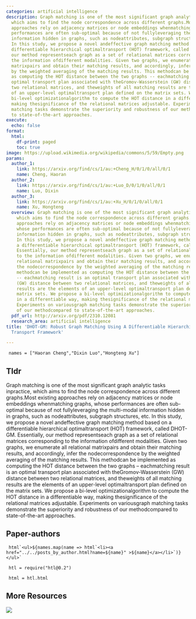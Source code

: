 ```yaml
---
categories: artificial intelligence
description: Graph matching is one of the most significant graph analytic tasks inpractice,
  which aims to find the node correspondence across different graphs.Most existing
  approaches rely on adjacency matrices or node embeddings whenmatching graphs, whose
  performances are often sub-optimal because of not fullyleveraging the multi-modal
  information hidden in graphs, such as nodeattributes, subgraph structures, etc.
  In this study, we propose a novel andeffective graph matching method based on a
  differentiable hierarchical optimaltransport (HOT) framework, called DHOT-GM. Essentially,
  our method representseach graph as a set of relational matrices corresponding to
  the information ofdifferent modalities. Given two graphs, we enumerate all relational
  matrixpairs and obtain their matching results, and accordingly, infer the nodecorrespondence
  by the weighted averaging of the matching results. This methodcan be implemented
  as computing the HOT distance between the two graphs -- eachmatching result is an
  optimal transport plan associated with theGromov-Wasserstein (GW) distance between
  two relational matrices, and theweights of all matching results are the elements
  of an upper-level optimaltransport plan defined on the matrix sets. We propose a
  bi-level optimizationalgorithm to compute the HOT distance in a differentiable way,
  making thesignificance of the relational matrices adjustable. Experiments on variousgraph
  matching tasks demonstrate the superiority and robustness of our methodcompared
  to state-of-the-art approaches.
execute:
  echo: false
format:
  html:
    df-print: paged
    toc: true
image: https://upload.wikimedia.org/wikipedia/commons/5/59/Empty.png
params:
  author_1:
    link: https://arxiv.org/find/cs/1/au:+Cheng_H/0/1/0/all/0/1
    name: Cheng, Haoran
  author_2:
    link: https://arxiv.org/find/cs/1/au:+Luo_D/0/1/0/all/0/1
    name: Luo, Dixin
  author_3:
    link: https://arxiv.org/find/cs/1/au:+Xu_H/0/1/0/all/0/1
    name: Xu, Hongteng
  overview: Graph matching is one of the most significant graph analytic tasks inpractice,
    which aims to find the node correspondence across different graphs.Most existing
    approaches rely on adjacency matrices or node embeddings whenmatching graphs,
    whose performances are often sub-optimal because of not fullyleveraging the multi-modal
    information hidden in graphs, such as nodeattributes, subgraph structures, etc.
    In this study, we propose a novel andeffective graph matching method based on
    a differentiable hierarchical optimaltransport (HOT) framework, called DHOT-GM.
    Essentially, our method representseach graph as a set of relational matrices corresponding
    to the information ofdifferent modalities. Given two graphs, we enumerate all
    relational matrixpairs and obtain their matching results, and accordingly, infer
    the nodecorrespondence by the weighted averaging of the matching results. This
    methodcan be implemented as computing the HOT distance between the two graphs
    -- eachmatching result is an optimal transport plan associated with theGromov-Wasserstein
    (GW) distance between two relational matrices, and theweights of all matching
    results are the elements of an upper-level optimaltransport plan defined on the
    matrix sets. We propose a bi-level optimizationalgorithm to compute the HOT distance
    in a differentiable way, making thesignificance of the relational matrices adjustable.
    Experiments on variousgraph matching tasks demonstrate the superiority and robustness
    of our methodcompared to state-of-the-art approaches.
  pdf_url: http://arxiv.org/pdf/2310.12081
  research_area: artificial intelligence
title: 'DHOT-GM: Robust Graph Matching Using A Differentiable Hierarchical Optimal
  Transport Framework'

---
```

```ojs

 names = ["Haoran Cheng","Dixin Luo","Hongteng Xu"] 

``` 

## Tldr 
Graph matching is one of the most significant graph analytic tasks inpractice, which aims to find the node correspondence across different graphs.Most existing approaches rely on adjacency matrices or node embeddings whenmatching graphs, whose performances are often sub-optimal because of not fullyleveraging the multi-modal information hidden in graphs, such as nodeattributes, subgraph structures, etc. In this study, we propose a novel andeffective graph matching method based on a differentiable hierarchical optimaltransport (HOT) framework, called DHOT-GM. Essentially, our method representseach graph as a set of relational matrices corresponding to the information ofdifferent modalities. Given two graphs, we enumerate all relational matrixpairs and obtain their matching results, and accordingly, infer the nodecorrespondence by the weighted averaging of the matching results. This methodcan be implemented as computing the HOT distance between the two graphs -- eachmatching result is an optimal transport plan associated with theGromov-Wasserstein (GW) distance between two relational matrices, and theweights of all matching results are the elements of an upper-level optimaltransport plan defined on the matrix sets. We propose a bi-level optimizationalgorithm to compute the HOT distance in a differentiable way, making thesignificance of the relational matrices adjustable. Experiments on variousgraph matching tasks demonstrate the superiority and robustness of our methodcompared to state-of-the-art approaches.

## Paper-authors

```ojs

 html`<ul>${names.map(name => html`<li><a href="../../posts_by_author.html?name=${name}" >${name}</a></li>`)}</ul>` 

``` 

```ojs

 htl = require("htl@0.2") 

``` 

```ojs

 html = htl.html 

``` 

## More Resources
[![](https://img.shields.io/badge/PDF-green?style=flat)]({{< meta params.pdf_url >}})
